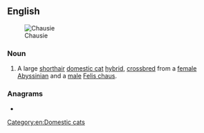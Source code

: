 ==English==
[[File:ChausieBTT.jpg|Chausie]]

===Noun===
{{en-noun}}

# {{lb|en|felinology}} A large [[shorthair]] [[domestic cat]] [[hybrid]], [[crossbreed|crossbred]] from a [[female]] [[Abyssinian]] and a [[male]] [[Felis chaus]].

{{wikipedia|Chausie}}
{{commonscat|Chausie}}

===Anagrams===
* {{anagrams|en|a=acehisu|chiause}}

[[Category:en:Domestic cats]]